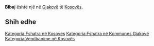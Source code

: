 {{Fshat në 
 | Emri                = Bibaj
 | EmriAlt                = 
 | NAME_SHORT_FORM=      
 | NAME_GENERIC=      
 | NAME_SORT_NAME_RO=      BIBAJ
 | FULL_NAME_RO = Bibaj
 | FULL_NAME_ND_RO=Bibaj
 | SORT_NAME_RG=BIBAJ
 | FULL_NAME_RG=Bibaj
 | FULL_NAME_ND_RG=Bibaj
 | SRP_NAME_SHORT_FORM=      
 | SRP_NAME_GENERIC=      
 | SRP_NAME_SORT_NAME_RO=      
 | SRP_FULL_NAME_RO = 
 | SRP_FULL_NAME_ND_RO=
 | SRP_SORT_NAME_RG=
 | SRP_FULL_NAME_RG=
 | SRP_FULL_NAME_ND_RG=
 | Emri (Rasa dhanore) = 
 | Figura              = 
 | Shteti              = Kosovo
 | Komuna              = Gjakovë
 | Kodi postar         = 
 | Sipërfaqja          = 

 | Popullsia           = 

 | Regj. i popullsisë  = 
 | Dend. e popullsisë  = 
 | Faqja zyrtare       = 
 <!--- Koordinatat ----> 
 | Gjerësia            = 42.375556
 | Gjatësia            = 21.195833
 | Lartësia            = 
}}
'''Bibaj''' është një [[]] në [[Gjakovë]] të [[Kosovës]].

<!-- == Gjeografia == -->
<!-- == Historia == -->
<!-- == Demografia == -->
== Shih edhe ==
{{Komuna Gjakovë}}
{{Kosovo-Administrata-Cung}}

[[Kategoria:Fshatra në Kosovës]]
[[Kategoria:Fshatra në Kommunes Gjakovë]]
[[Kategoria:Vendbanime në Kosovës]]